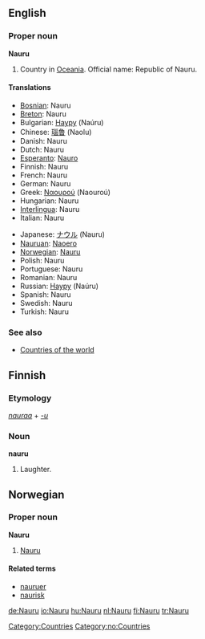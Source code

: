 ==English==

===Proper noun===
'''Nauru'''

# Country in [[Oceania]]. Official name: Republic of Nauru.

====Translations====
{{top}}
*[[Bosnian]]: Nauru {{m}}
*[[Breton]]: Nauru
*Bulgarian: [[Науру]] (Naúru)
*Chinese: [[瑙鲁]] (Naolu)
*Danish: Nauru
*Dutch: Nauru
*[[Esperanto]]: [[Nauro]]
*Finnish: Nauru
*French: Nauru
*German: Nauru
*Greek: [[Ναουρού]] (Naouroú)
*Hungarian: Nauru
*[[Interlingua]]: Nauru
*Italian: Nauru
{{mid}}
*Japanese: [[ナウル]] (Nauru)
*[[Nauruan]]: [[Naoero]]
*[[Norwegian]]: [[#Norwegian|Nauru]]
*Polish: Nauru
*Portuguese: Nauru {{m}}
*Romanian: Nauru {{n}}
*Russian: [[Науру]] (Naúru)
*Spanish: Nauru {{m}}
*Swedish: Nauru
*Turkish: Nauru
{{bottom}}

===See also===
*[[Countries of the world]]

[[Category:Countries]]

==Finnish==
===Etymology===
''[[nauraa]]'' + ''[[-u#Finnish|-u]]''

===Noun===
'''nauru'''

# Laughter.

==Norwegian==
===Proper noun===
[[Category:no:Countries]]
'''Nauru'''
#[[#English|Nauru]]
====Related terms====
*[[nauruer]]
*[[naurisk]]

[[de:Nauru]]
[[io:Nauru]]
[[hu:Nauru]]
[[nl:Nauru]]
[[fi:Nauru]]
[[tr:Nauru]]